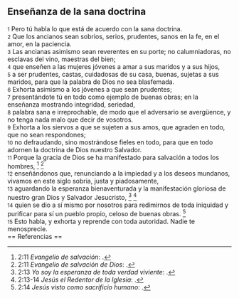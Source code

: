 == Enseñanza de la sana doctrina ==

{{anchor|1}} <small>1</small> Pero tú habla lo que está de acuerdo con la sana doctrina.<br>
{{anchor|2}} <small>2</small> Que los ancianos sean sobrios, serios, prudentes, sanos en la fe, en el amor, en la paciencia.<br>
{{anchor|3}} <small>3</small> Las ancianas asimismo sean reverentes en su porte; no calumniadoras, no esclavas del vino, maestras del bien;<br>
{{anchor|4}} <small>4</small> que enseñen a las mujeres jóvenes a amar a sus maridos y a sus hijos,<br>
{{anchor|5}} <small>5</small> a ser prudentes, castas, cuidadosas de su casa, buenas, sujetas a sus maridos, para que la palabra de Dios no sea blasfemada.<br>
{{anchor|6}} <small>6</small> Exhorta asimismo a los jóvenes a que sean prudentes;<br>
{{anchor|7}} <small>7</small> presentándote tú en todo como ejemplo de buenas obras; en la enseñanza mostrando integridad, seriedad,<br>
{{anchor|8}} <small>8</small> palabra sana e irreprochable, de modo que el adversario se avergüence, y no tenga nada malo que decir de vosotros.<br>
{{anchor|9}} <small>9</small> Exhorta a los siervos a que se sujeten a sus amos, que agraden en todo, que no sean respondones;<br>
{{anchor|10}} <small>10</small> no defraudando, sino mostrándose fieles en todo, para que en todo adornen la doctrina de Dios nuestro Salvador.<br>
{{anchor|11}} <small>11</small> Porque la gracia de Dios se ha manifestado para salvación a todos los hombres, <ref>2:11 ''Evangelio de salvación'': {{lib|LU|190|4|1}}.</ref> <ref>2:11 ''Evangelio de salvación de Dios'': {{lib|LU|190|5|4}}.</ref><br>
{{anchor|12}} <small>12</small> enseñándonos que, renunciando a la impiedad y a los deseos mundanos, vivamos en este siglo sobria, justa y piadosamente,<br>
{{anchor|13}} <small>13</small> aguardando la esperanza bienaventurada y la manifestación gloriosa de nuestro gran Dios y Salvador Jesucristo, <ref>2:13 ''Yo soy la esperanza de toda verdad viviente'': {{lib|LU|182|1|10}}.</ref> <ref>2:13-14 ''Jesús el Redentor de la Iglesia'': {{lib|LU|170|5|6}}.</ref><br>
{{anchor|14}} <small>14</small> quien se dio a sí mismo por nosotros para redimirnos de toda iniquidad y purificar para sí un pueblo propio, celoso de buenas obras. <ref>2:14 ''Jesús visto como sacrificio humano'': {{lib|LU|89|9|3}}.</ref><br>
{{anchor|15}} <small>15</small> Esto habla, y exhorta y reprende con toda autoridad. Nadie te menosprecie.<br>
== Referencias ==

<references />
